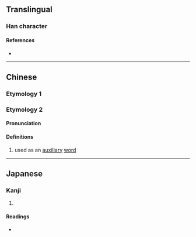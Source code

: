 {{character info/new}}
==Translingual==

===Han character===
{{Han char|rn=9|rad=人|as=12|sn=14|four=29227|canj=OFFS|ids=⿰亻勞}}

====References====
* {{Han ref|kx=0116.210|dkj=01096|dj=0247.320|hdz=10222.020|uh=50D7|ud=20695|bh=E0F2|bd=57586}}

----

==Chinese==
{{zh-forms}}

===Etymology 1===
{{zh-see|勞|a}}

===Etymology 2===
====Pronunciation====
{{zh-pron
|m=láo
|c=lou4
|mc=y
|oc=y
|ma=
|cat=
}}

====Definitions====
{{zh-hanzi}}

# used as an [[auxiliary]] [[word]]

----

==Japanese==

===Kanji===
{{ja-kanji|grade=|rs=人12}}

# {{defn|lang=ja|sort=人12}}

====Readings====
* {{ja-readings|on=[[ろう]] (rō)|kun=}}